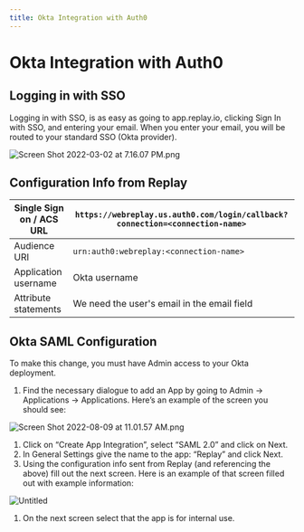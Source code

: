 ```yaml
---
title: Okta Integration with Auth0
---
```


# Okta Integration with Auth0

## Logging in with SSO

Logging in with SSO, is as easy as going to app.replay.io, clicking Sign In with SSO, and entering your email. When you enter your email, you will be routed to your standard SSO (Okta provider).

![Screen Shot 2022-03-02 at 7.16.07 PM.png](/images/Screen_Shot_2022-03-02_at_7.16.07_PM_qjraf.png)

## Configuration Info from Replay

| Single Sign on / ACS URL | `https://webreplay.us.auth0.com/login/callback?connection=<connection-name>` |
| ------------------------ | ---------------------------------------------------------------------------- |
| Audience URI             | `urn:auth0:webreplay:<connection-name>`                                      |
| Application username     | Okta username                                                                |
| Attribute statements     | We need the user's email in the email field                                  |

## Okta SAML Configuration

To make this change, you must have Admin access to your Okta deployment.

1. Find the necessary dialogue to add an App by going to Admin → Applications → Applications. Here’s an example of the screen you should see:

![Screen Shot 2022-08-09 at 11.01.57 AM.png](/images/Screen_Shot_2022-08-09_at_11.01.57_AM_nxfgi.png)

1. Click on “Create App Integration”, select “SAML 2.0” and click on Next.
2. In General Settings give the name to the app: “Replay” and click Next.
3. Using the configuration info sent from Replay (and referencing the above) fill out the next screen. Here is an example of that screen filled out with example information:

![Untitled](/images/Untitled_gmigp.png)

1. On the next screen select that the app is for internal use.
